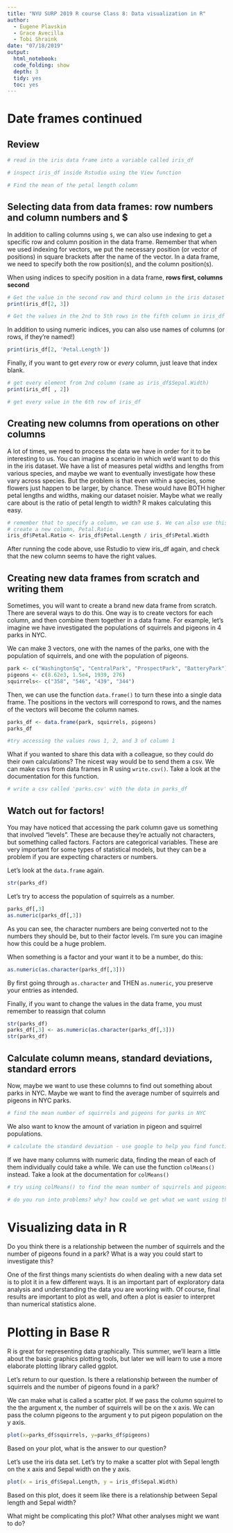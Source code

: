```yaml
---
title: "NYU SURP 2019 R course Class 8: Data visualization in R"
author:
  - Eugene Plavskin
  - Grace Avecilla
  - Tobi Shraink
date: "07/18/2019"
output:
  html_notebook:
  code_folding: show
  depth: 3
  tidy: yes
  toc: yes
---
```


# Date frames continued
## Review
```r
# read in the iris data frame into a variable called iris_df

# inspect iris_df inside Rstudio using the View function

# Find the mean of the petal length column

```

## Selecting data from data frames: row numbers and column numbers and $

In addition to calling columns using `$`, we can also use indexing to get a specific row and column position in the data frame. Remember that when we used indexing for vectors, we put the necessary position (or vector of positions) in square brackets after the name of the vector. In a data frame, we need to specify both the row position(s), and the column position(s).

When using indices to specify position in a data frame, **rows first, columns second**

```r
# Get the value in the second row and third column in the iris dataset
print(iris_df[2, 3])

# Get the values in the 2nd to 5th rows in the fifth column in iris_df

```

In addition to using numeric indices, you can also use names of columns (or rows, if they're named!)
```r
print(iris_df[2, 'Petal.Length'])
```

Finally, if you want to get *every* row or *every* column, just leave that index blank.
```r
# get every element from 2nd column (same as iris_df$Sepal.Width)
print(iris_df[ , 2])

# get every value in the 6th row of iris_df

```

## Creating new columns from operations on other columns

A lot of times, we need to process the data we have in order for it to be interesting to us. You can imagine a scenario in which we'd want to do this in the iris dataset. We have a list of measures petal widths and lengths from various species, and maybe we want to eventually investigate how these vary across species. But the problem is that even within a species, some flowers just happen to be larger, by chance. These would have BOTH higher petal lengths and widths, making our dataset noisier. Maybe what we really care about is the ratio of petal length to width? R makes calculating this easy.

```r
# remember that to specify a column, we can use $. We can also use this to
# create a new column, Petal.Ratio
iris_df$Petal.Ratio <- iris_df$Petal.Length / iris_df$Petal.Width

```
After running the code above, use Rstudio to view iris_df again, and check that the new column seems to have the right values.

## Creating new data frames from scratch and writing them

Sometimes, you will want to create a brand new data frame from scratch. There are several ways to do this. One way is to create vectors for each column, and then combine them together in a data frame. For example, let's imagine we have investigated the populations of squirrels and pigeons in 4 parks in NYC.

We can make 3 vectors, one with the names of the parks, one with the population of squirrels, and one with the population of pigeons. 
```r
park <- c("WashingtonSq", "CentralPark", "ProspectPark", "BatteryPark")
pigeons <- c(8.62e3, 1.5e4, 1939, 276)
squirrels<- c("358", "546", "439", "344")
```
Then, we can use the function `data.frame()` to turn these into a single data frame. The positions in the vectors will correspond to rows, and the names of the vectors will become the column names.
```r
parks_df <- data.frame(park, squirrels, pigeons)
parks_df
```

```r
#try accessing the values rows 1, 2, and 3 of column 1

```

What if you wanted to share this data with a colleague, so they could do their own calculations? The nicest way would be to send them a csv. We can make csvs from data frames in R using `write.csv()`. Take a look at the documentation for this function.

```r
# write a csv called 'parks.csv' with the data in parks_df

```

## Watch out for factors!
You may have noticed that accessing the park column gave us something that involved "levels". These are because they're actually not characters, but something called factors. Factors are categorical variables. These are very important for some types of statistical models, but they can be a problem if you are expecting characters or numbers.

Let's look at the `data.frame` again.
```r
str(parks_df)
```

Let's try to access the population of squirrels as a number.

```r
parks_df[,3]
as.numeric(parks_df[,3])
```

As you can see, the character numbers are being converted not to the numbers they should be, but to their factor levels. I'm sure you can imagine how this could be a huge problem.

When something is a factor and your want it to be a number, do this:

```r
as.numeric(as.character(parks_df[,3])) 
```

By first going through `as.character` and THEN `as.numeric`, you
preserve your entries as intended.

Finally, if you want to change the values in the data frame, you must remember to reassign that column

```r
str(parks_df)
parks_df[,3] <- as.numeric(as.character(parks_df[,3])) 
str(parks_df)
```

## Calculate column means, standard deviations, standard errors

Now, maybe we want to use these columns to find out something about parks in NYC. Maybe we want to find the average number of squirrels and pigeons in NYC parks.

```r
# find the mean number of squirrels and pigeons for parks in NYC

```

We also want to know the amount of variation in pigeon and squirrel populations.

```r
# calculate the standard deviation - use google to help you find functions

```

If we have many columns with numeric data, finding the mean of each of them individually could take a while. We can use the function `colMeans()` instead. Take a look at the documentation for `colMeans()`

```r
# try using colMeans() to find the mean number of squirrels and pigeons for parks in NYC

# do you run into problems? why? how could we get what we want using this function?

```

# Visualizing data in R

Do you think there is a relationship between the number of squirrels and the number of pigeons found in a park?
What is a way you could start to investigate this?  


One of the first things many scientists do when dealing with a new data set is to plot it in a few different ways. It is an important part of exploratory data analysis and understanding the data you are working with. Of course, final results are important to plot as well, and often a plot is easier to interpret than numerical statistics alone.

# Plotting in Base R

R is great for representing data graphically. This summer,
we'll learn a little about the basic graphics plotting tools, but later we will learn to use a more elaborate plotting library called ggplot.

Let's return to our question. Is there a relationship between the number of squirrels and the number of pigeons found in a park?   

We can make what is called a scatter plot. If we pass the column squirrel to the the argument x, the number of squirrels will be on the x axis. We can pass the column pigeons to the argument y to put pigeon population on the y axis.

```r
plot(x=parks_df$squirrels, y=parks_df$pigeons)

```

Based on your plot, what is the answer to our question?

Let's use the iris data set. Let's try to make a scatter plot with Sepal length on the x axis and Sepal width on the y axis.
```r
plot(x = iris_df$Sepal.Length, y = iris_df$Sepal.Width)

```

Based on this plot, does it seem like there is a relationship between Sepal length and Sepal width?  

What might be complicating this plot? What other analyses might we want to do?

